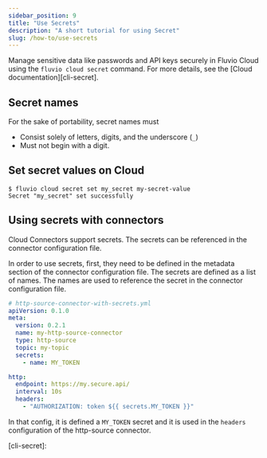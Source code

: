 ```yaml
---
sidebar_position: 9
title: "Use Secrets"
description: "A short tutorial for using Secret"
slug: /how-to/use-secrets
---
```


Manage sensitive data like passwords and API keys securely in Fluvio Cloud using the `fluvio cloud secret` command. For more details, see the [Cloud documentation][cli-secret].

## Secret names

For the sake of portability, secret names must
* Consist solely of letters, digits, and the underscore (`_`)
* Must not begin with a digit.

## Set secret values on Cloud

```shell copy="fl"
$ fluvio cloud secret set my_secret my-secret-value
Secret "my_secret" set successfully
```

## Using secrets with connectors

Cloud Connectors support secrets. The secrets can be referenced in the connector configuration file.

In order to use secrets, first, they need to be defined in the metadata section of the connector configuration file. The secrets are defined as a list of names. The names are used to reference the secret in the connector configuration file.


```yaml
# http-source-connector-with-secrets.yml
apiVersion: 0.1.0
meta:
  version: 0.2.1
  name: my-http-source-connector
  type: http-source
  topic: my-topic
  secrets:
    - name: MY_TOKEN

http:
  endpoint: https://my.secure.api/
  interval: 10s
  headers:
    - "AUTHORIZATION: token ${{ secrets.MY_TOKEN }}"
```

In that config, it is defined a `MY_TOKEN` secret and it is used in the `headers` configuration of the http-source connector.

[cli-secret]:
